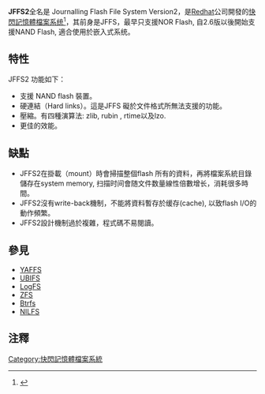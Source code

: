 {{noteTA|G1=IT}}
'''JFFS2'''全名是 Journalling Flash File System Version2，是[[Redhat|Redhat]]公司開發的[[快閃記憶體檔案系统|快閃記憶體檔案系统]]<ref>{{Cite web |url=http://www.linux-mtd.infradead.org/faq/jffs2.html#L_hdd_jffs2 |title=JFFS2, mainly designed for raw flash, not for block devices like hard drives, USB sticks, CF cards etc. (block2mtd) |accessdate=2010-12-16 |archive-date=2005-03-18 |archive-url=https://web.archive.org/web/20050318170653/http://www.linux-mtd.infradead.org/faq/jffs2.html#L_hdd_jffs2 |dead-url=no }}</ref>，其前身是JFFS，最早只支援NOR Flash, 自2.6版以後開始支援NAND Flash, 適合使用於嵌入式系统。

== 特性 ==
JFFS2 功能如下：
* 支援 NAND flash 裝置。 
* 硬連結（Hard links）。這是JFFS 礙於文件格式所無法支援的功能。
* 壓縮。有四種演算法: zlib, rubin , rtime以及lzo.
* 更佳的效能。 

== 缺點 ==
*JFFS2在掛載（mount）時會掃描整個flash 所有的資料，再將檔案系統目錄儲存在system memory, 扫描时间會随文件数量線性倍數增长，消耗很多時間。
*JFFS2沒有write-back機制，不能將資料暫存於缓存(cache), 以致flash I/O的動作頻繁。
*JFFS2設計機制過於複雜，程式碼不易閱讀。

== 參見 ==
* [[YAFFS|YAFFS]]
* [[UBIFS|UBIFS]]
* [[LogFS|LogFS]]
* [[ZFS|ZFS]]
* [[Btrfs|Btrfs]]
* [[NILFS|NILFS]]

== 注釋 ==
{{reflist}}

{{Filesystem}}
[[Category:快閃記憶體檔案系統|Category:快閃記憶體檔案系統]]